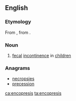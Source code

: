 ==English==

===Etymology===
From {{etyl|la|en}} {{term|encopresis|lang=la}}, from {{etyl|grc|en}} {{term|ἐγκόπρησις|lang=grc}}.

===Noun===
{{wikipedia}}
{{en-noun|-}}

# {{context|medicine|lang=en}} [[fecal]] [[incontinence]] in [[children]]

===Anagrams===
* [[necropsies#English|necropsies]]
* [[precession#English|precession]]

[[ca:encopresis]]
[[ta:encopresis]]